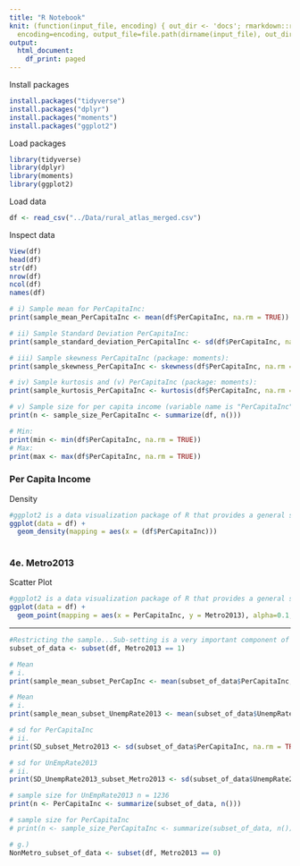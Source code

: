 ```yaml
---
title: "R Notebook"
knit: (function(input_file, encoding) { out_dir <- 'docs'; rmarkdown::render(input_file,
  encoding=encoding, output_file=file.path(dirname(input_file), out_dir, 'index.html'))})
output:
  html_document:
    df_print: paged
---
```


Install packages
```r
install.packages("tidyverse")
install.packages("dplyr")
install.packages("moments")
install.packages("ggplot2")
```

Load packages
```r
library(tidyverse)
library(dplyr)
library(moments)
library(ggplot2)
```

Load data
```r
df <- read_csv("../Data/rural_atlas_merged.csv")
```

Inspect data
```r
View(df)
head(df)
str(df)
nrow(df)
ncol(df)
names(df)
```


```r
# i) Sample mean for PerCapitaInc:
print(sample_mean_PerCapitaInc <- mean(df$PerCapitaInc, na.rm = TRUE))
```

```r
# ii) Sample Standard Deviation PerCapitaInc:
print(sample_standard_deviation_PerCapitalInc <- sd(df$PerCapitaInc, na.rm = TRUE))
```
     

```r
# iii) Sample skewness PerCapitaInc (package: moments):
print(sample_skewness_PerCapitaInc <- skewness(df$PerCapitaInc, na.rm = TRUE))
```

```r
# iv) Sample kurtosis and (v) PerCapitaInc (package: moments):
print(sample_kurtosis_PerCapitaInc <- kurtosis(df$PerCapitaInc, na.rm = TRUE))
```

```r
# v) Sample size for per capita income (variable name is "PerCapitaInc"):
print(n <- sample_size_PerCapitaInc <- summarize(df, n()))
```
     

```r
# Min:
print(min <- min(df$PerCapitaInc, na.rm = TRUE))
# Max:
print(max <- max(df$PerCapitaInc, na.rm = TRUE))
```


### Per Capita Income

Density
```r
#ggplot2 is a data visualization package of R that provides a general scheme for data visualization.
ggplot(data = df) +  
  geom_density(mapping = aes(x = (df$PerCapitaInc)))
 
```

### 4e. Metro2013 

Scatter Plot
```r
#ggplot2 is a data visualization package of R that provides a general scheme for data visualization.
ggplot(data = df) +  
  geom_point(mapping = aes(x = PerCapitaInc, y = Metro2013), alpha=0.1, color="black") 

```





----------------------------------------------------------------





```r
#Restricting the sample...Sub-setting is a very important component of data management and there are several ways that one can subset data in R.
subset_of_data <- subset(df, Metro2013 == 1)
```



```r
# Mean
# i.
print(sample_mean_subset_PerCapInc <- mean(subset_of_data$PerCapitaInc, na.rm = TRUE))

# Mean
# i.
print(sample_mean_subset_UnempRate2013 <- mean(subset_of_data$UnempRate2013, na.rm = TRUE))

```



```r
# sd for PerCapitaInc
# ii.
print(SD_subset_Metro2013 <- sd(subset_of_data$PerCapitaInc, na.rm = TRUE))

# sd for UnEmpRate2013
# ii.
print(SD_UnempRate2013_subset_Metro2013 <- sd(subset_of_data$UnempRate2013, na.rm = TRUE))

```


```r
# sample size for UnEmpRate2013 n = 1236
print(n <- PerCapitaInc <- summarize(subset_of_data, n()))

# sample size for PerCapitaInc
# print(n <- sample_size_PerCapitaInc <- summarize(subset_of_data, n()))

```




```r
# g.)
NonMetro_subset_of_data <- subset(df, Metro2013 == 0)

```

